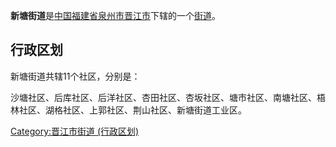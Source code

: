 {{中国乡级行政区
| 行政区全称 = 新塘街道
| 景观照片文件名 = 
| 景观照片描述 = 
| 汉语拼音 = 
| 通用拼音 = 
| 注音符號 = 
| 其它标音类型1 = 
| 其它标音1 = 
| 其它标音类型2 = 
| 其它标音2 = 
| 其它语言类型1 = 
| 其它语言地名1 = 
| 其它语言类型2 = 
| 其它语言地名2 = 
| 上级行政区 = [[福建省|福建省]][[泉州市|泉州市]][[晋江市|晋江市]]
| 行政区类别 = [[街道|街道]]
| 行政区划代码 = 
| 地理坐标 = 
| 总面积 = 
| 户籍人口 = 
| 户籍人口年份 = 
| 常住人口 = 
| 常住人口年份 = 
| 人口密度 = 
| 行政区划 = 
| 官方网站 = 
| 政府驻地 = 
| 邮政编码 = 
| 毗邻行政区 = 
| 位置图文件名 = 
| 位置图描述 = 
}}
'''新塘街道'''是[[中华人民共和国|中国]][[福建省|福建省]][[泉州市|泉州市]][[晋江市|晋江市]]下辖的一个[[街道|街道]]。

== 行政区划 ==

新塘街道共辖11个社区，分别是：

沙塘社区、后库社区、后洋社区、杏田社区、杏坂社区、塘市社区、南塘社区、梧林社区、湖格社区、上郭社区、荆山社区、新塘街道工业区。

{{晋江市行政区划}}
{{福建小作品}}
[[Category:晋江市街道_(行政区划)|Category:晋江市街道 (行政区划)]]